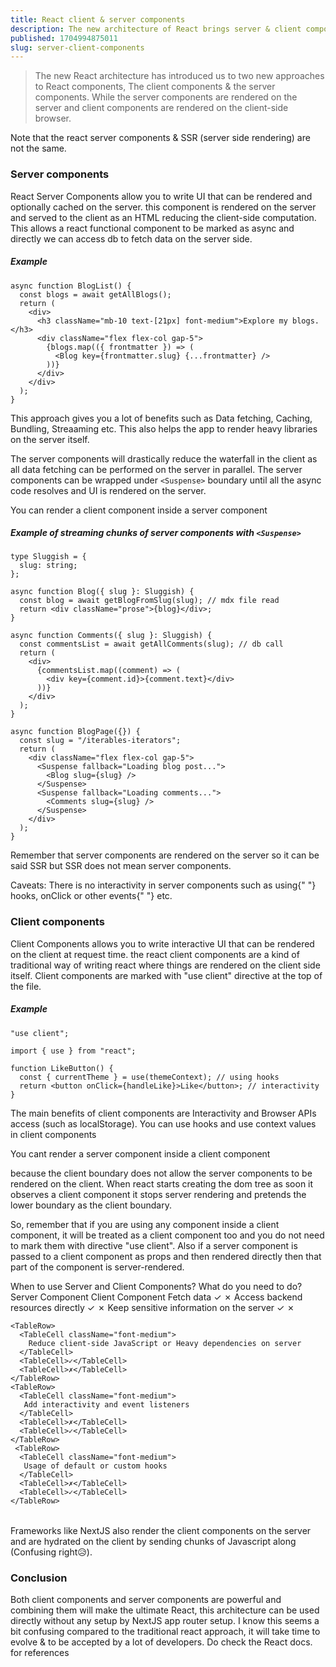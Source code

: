 ```yaml
---
title: React client & server components
description: The new architecture of React brings server & client components
published: 1704994875011
slug: server-client-components
---
```


> The new React architecture has introduced us to two new approaches to React components, The client components & the server components. While the server components are rendered on the server and client components are rendered on the client-side browser.

<Note>
  Note that the react server components & SSR (server side rendering) are not
  the same.
</Note>

### Server components

React Server Components allow you to write UI that can be rendered and optionally cached on the server. this component is rendered on the server and served to the client as an HTML reducing the client-side computation.
This allows a react functional component to be marked as <Snippet>async</Snippet> and directly we can access db to fetch data on the server side.

##### Example

```tsx showLineNumbers
async function BlogList() {
  const blogs = await getAllBlogs();
  return (
    <div>
      <h3 className="mb-10 text-[21px] font-medium">Explore my blogs.</h3>
      <div className="flex flex-col gap-5">
        {blogs.map(({ frontmatter }) => (
          <Blog key={frontmatter.slug} {...frontmatter} />
        ))}
      </div>
    </div>
  );
}
```

This approach gives you a lot of benefits such as <Highlight>Data fetching</Highlight>, <Highlight>Caching</Highlight>, <Highlight>Bundling</Highlight>, <Highlight>Streaaming</Highlight> etc. This also helps the app to render heavy libraries on the server itself.

The server components will drastically reduce the waterfall in the client as all data fetching can be performed on the server in parallel. The server components can be wrapped under `<Suspense>` boundary until all the async code resolves and UI is rendered on the server.

<Note>You can render a client component inside a server component</Note>

##### Example of streaming chunks of server components with `<Suspense>`

```tsx showLineNumbers
type Sluggish = {
  slug: string;
};

async function Blog({ slug }: Sluggish) {
  const blog = await getBlogFromSlug(slug); // mdx file read
  return <div className="prose">{blog}</div>;
}

async function Comments({ slug }: Sluggish) {
  const commentsList = await getAllComments(slug); // db call
  return (
    <div>
      {commentsList.map((comment) => (
        <div key={comment.id}>{comment.text}</div>
      ))}
    </div>
  );
}

async function BlogPage({}) {
  const slug = "/iterables-iterators";
  return (
    <div className="flex flex-col gap-5">
      <Suspense fallback="Loading blog post...">
        <Blog slug={slug} />
      </Suspense>
      <Suspense fallback="Loading comments...">
        <Comments slug={slug} />
      </Suspense>
    </div>
  );
}
```

Remember that server components are rendered on the server so it can be said SSR but SSR does not mean server components.

<Note>
  Caveats: There is no interactivity in server components such as using{" "}
  <Highlight>hooks</Highlight>, <Highlight>onClick</Highlight> or other events{" "}
  etc.
</Note>

### Client components

Client Components allows you to write interactive UI that can be rendered on the client at request time. the react client components are a kind of traditional way of writing react where things are rendered on the client side itself. Client components are marked with <Snippet>"use client"</Snippet> directive at the top of the file.

##### Example

```tsx showLineNumbers
"use client";

import { use } from "react";

function LikeButton() {
  const { currentTheme } = use(themeContext); // using hooks
  return <button onClick={handleLike}>Like</button>; // interactivity
}
```

The main benefits of client components are <Highlight>Interactivity</Highlight> and <Highlight>Browser APIs</Highlight> access (such as <Snippet>localStorage</Snippet>).
You can use hooks and use <Highlight>context</Highlight> values in client components

<Note>You cant render a server component inside a client component</Note>

because the client boundary does not allow the server components to be rendered on
the client. When react starts creating the dom tree as soon it observes a client component it stops server rendering and pretends the lower boundary as the client boundary.

So, remember that if you are using any component inside a client component, it will be treated as a client component too and you do not need to mark them with directive <Snippet>"use client"</Snippet>. Also if a server component is passed to a client component as props and then rendered directly then that part of the component is server-rendered.

<Table>
  <TableCaption>When to use Server and Client Components?</TableCaption>
  <TableHeader>
    <TableRow>
      <TableHead className="w-[100px]">What do you need to do?</TableHead>
      <TableHead> Server Component</TableHead>
      <TableHead>Client Component</TableHead>
    </TableRow>
  </TableHeader>
  <TableBody>
    <TableRow>
      <TableCell className="font-medium">Fetch data</TableCell>
      <TableCell>✓</TableCell>
      <TableCell>✗</TableCell>
    </TableRow>
    <TableRow>
      <TableCell className="font-medium">Access backend resources directly</TableCell>
      <TableCell>✓</TableCell>
      <TableCell>✗</TableCell>
    </TableRow>
    <TableRow>
      <TableCell className="font-medium">
        Keep sensitive information on the server
      </TableCell>
      <TableCell>✓</TableCell>
      <TableCell>✗</TableCell>
    </TableRow>

    <TableRow>
      <TableCell className="font-medium">
        Reduce client-side JavaScript or Heavy dependencies on server
      </TableCell>
      <TableCell>✓</TableCell>
      <TableCell>✗</TableCell>
    </TableRow>
    <TableRow>
      <TableCell className="font-medium">
       Add interactivity and event listeners
      </TableCell>
      <TableCell>✗</TableCell>
      <TableCell>✓</TableCell>
    </TableRow>
     <TableRow>
      <TableCell className="font-medium">
       Usage of default or custom hooks
      </TableCell>
      <TableCell>✗</TableCell>
      <TableCell>✓</TableCell>
    </TableRow>

  </TableBody>
</Table>

Frameworks like <Link href="https://nextjs.org/docs">NextJS</Link> also render the client components on the server and are hydrated on the client by sending chunks of Javascript along (Confusing right😥).

<Tweet id="1743281534247772291" />

### Conclusion

Both client components and server components are powerful and combining them will make the ultimate React, this architecture can be used directly without any setup by <Link href="https://nextjs.org/docs/getting-started/installation">NextJS app router setup</Link>. I know this seems a bit confusing compared to the traditional react approach, it will take time to evolve & to be accepted by a lot of developers. Do check the <Link href="https://react.dev/reference/react">React docs</Link>. for references
